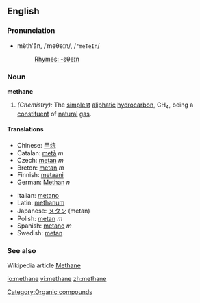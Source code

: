 ==English==
===Pronunciation===
*mĕth'ān, /ˈmeθeɪn/, /<tt>"meTeIn</tt>/
*:[[Rhymes:English:-ɛθeɪn|Rhymes: -ɛθeɪn]]

===Noun===
'''methane'''

#''(Chemistry):'' The [[simplest]] [[aliphatic]] [[hydrocarbon]], CH<sub>4</sub>, being a [[constituent]] of [[natural]] [[gas]].

====Translations====
{{top}}
*Chinese: [[甲烷]]
*Catalan: [[metà]] ''m''
*Czech: [[metan]] ''m''
*Breton: [[metan]] ''m''
*Finnish: [[metaani]]
*German: [[Methan]] ''n''
{{mid}}
*Italian: [[metano]]
*Latin: [[methanum]]
*Japanese: [[メタン]] (metan)
*Polish: [[metan]] ''m''
*Spanish: [[metano]] ''m''
*Swedish: [[metan]] {{n}}
{{bottom}}

===See also===
Wikipedia article [[w:Methane|Methane]]
[[Category:Organic compounds]]

[[io:methane]]
[[vi:methane]]
[[zh:methane]]